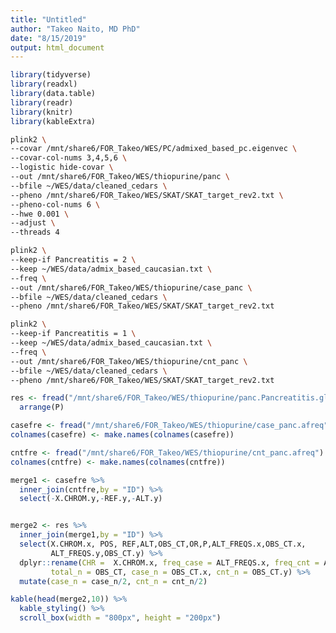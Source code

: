 ```yaml
---
title: "Untitled"
author: "Takeo Naito, MD PhD"
date: "8/15/2019"
output: html_document
---
```



```r
library(tidyverse)
library(readxl)
library(data.table)
library(readr)
library(knitr)
library(kableExtra)
```

```bash
plink2 \
--covar /mnt/share6/FOR_Takeo/WES/PC/admixed_based_pc.eigenvec \
--covar-col-nums 3,4,5,6 \
--logistic hide-covar \
--out /mnt/share6/FOR_Takeo/WES/thiopurine/panc \
--bfile ~/WES/data/cleaned_cedars \
--pheno /mnt/share6/FOR_Takeo/WES/SKAT/SKAT_target_rev2.txt \
--pheno-col-nums 6 \
--hwe 0.001 \
--adjust \
--threads 4
```

```bash
plink2 \
--keep-if Pancreatitis = 2 \
--keep ~/WES/data/admix_based_caucasian.txt \
--freq \
--out /mnt/share6/FOR_Takeo/WES/thiopurine/case_panc \
--bfile ~/WES/data/cleaned_cedars \
--pheno /mnt/share6/FOR_Takeo/WES/SKAT/SKAT_target_rev2.txt 
```

```bash
plink2 \
--keep-if Pancreatitis = 1 \
--keep ~/WES/data/admix_based_caucasian.txt \
--freq \
--out /mnt/share6/FOR_Takeo/WES/thiopurine/cnt_panc \
--bfile ~/WES/data/cleaned_cedars \
--pheno /mnt/share6/FOR_Takeo/WES/SKAT/SKAT_target_rev2.txt 
```


```r
res <- fread("/mnt/share6/FOR_Takeo/WES/thiopurine/panc.Pancreatitis.glm.logistic") %>% 
  arrange(P)

casefre <- fread("/mnt/share6/FOR_Takeo/WES/thiopurine/case_panc.afreq")
colnames(casefre) <- make.names(colnames(casefre))

cntfre <- fread("/mnt/share6/FOR_Takeo/WES/thiopurine/cnt_panc.afreq")
colnames(cntfre) <- make.names(colnames(cntfre))

```

```r
merge1 <- casefre %>% 
  inner_join(cntfre,by = "ID") %>% 
  select(-X.CHROM.y,-REF.y,-ALT.y)


merge2 <- res %>% 
  inner_join(merge1,by = "ID") %>% 
  select(X.CHROM.x, POS, REF,ALT,OBS_CT,OR,P,ALT_FREQS.x,OBS_CT.x,
         ALT_FREQS.y,OBS_CT.y) %>%  
  dplyr::rename(CHR =  X.CHROM.x, freq_case = ALT_FREQS.x, freq_cnt = ALT_FREQS.y,
         total_n = OBS_CT, case_n = OBS_CT.x, cnt_n = OBS_CT.y) %>% 
  mutate(case_n = case_n/2, cnt_n = cnt_n/2)
```


```r
kable(head(merge2,10)) %>%
  kable_styling() %>%
  scroll_box(width = "800px", height = "200px")
```

